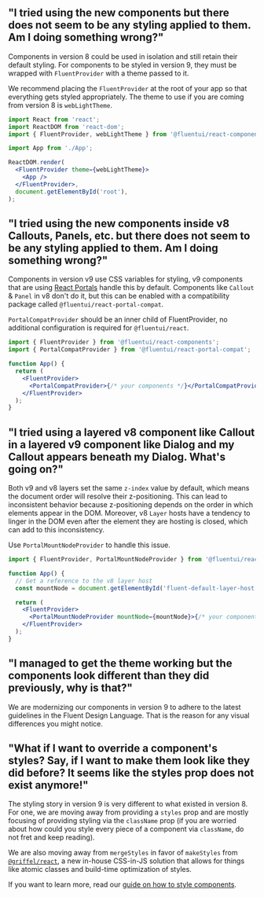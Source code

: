 
<Meta title="Concepts/Migration/from v8/Troubleshooting" />

## "I tried using the new components but there does not seem to be any styling applied to them. Am I doing something wrong?"

Components in version 8 could be used in isolation and still retain their default styling.
For components to be styled in version 9, they must be wrapped with `FluentProvider` with a theme passed to it.

We recommend placing the `FluentProvider` at the root of your app so that everything gets styled appropriately. The theme to use if you are coming from version 8 is `webLightTheme`.

```jsx
import React from 'react';
import ReactDOM from 'react-dom';
import { FluentProvider, webLightTheme } from '@fluentui/react-components';

import App from './App';

ReactDOM.render(
  <FluentProvider theme={webLightTheme}>
    <App />
  </FluentProvider>,
  document.getElementById('root'),
);
```

## "I tried using the new components inside v8 Callouts, Panels, etc. but there does not seem to be any styling applied to them. Am I doing something wrong?"

Components in version v9 use CSS variables for styling, v9 components that are using [React Portals](https://reactjs.org/docs/portals.html) handle this by default. Components like `Callout` & `Panel` in v8 don't do it, but this can be enabled with a compatibility package called `@fluentui/react-portal-compat`.

`PortalCompatProvider` should be an inner child of FluentProvider, no additional configuration is required for `@fluentui/react`.

```jsx
import { FluentProvider } from '@fluentui/react-components';
import { PortalCompatProvider } from '@fluentui/react-portal-compat';

function App() {
  return (
    <FluentProvider>
      <PortalCompatProvider>{/* your components */}</PortalCompatProvider>
    </FluentProvider>
  );
}
```

## <a id="portal-compatibility"></a> "I tried using a layered v8 component like Callout in a layered v9 component like Dialog and my Callout appears beneath my Dialog. What's going on?"

Both v9 and v8 layers set the same `z-index` value by default, which means the document order will resolve their z-positioning.
This can lead to inconsistent behavior because z-positioning depends on the order in which elements appear in the DOM.
Moreover, v8 `Layer` hosts have a tendency to linger in the DOM even after the element they are hosting is closed, which can add to this inconsistency.

Use `PortalMountNodeProvider` to handle this issue.

```jsx
import { FluentProvider, PortalMountNodeProvider } from '@fluentui/react-components';

function App() {
  // Get a reference to the v8 layer host
  const mountNode = document.getElementById('fluent-default-layer-host');

  return (
    <FluentProvider>
      <PortalMountNodeProvider mountNode={mountNode}>{/* your components */}</PortalMountNodeProvider>
    </FluentProvider>
  );
}
```

## "I managed to get the theme working but the components look different than they did previously, why is that?"

We are modernizing our components in version 9 to adhere to the latest guidelines in the Fluent Design Language. That is the reason for any visual differences you might notice.

## "What if I want to override a component's styles? Say, if I want to make them look like they did before? It seems like the styles prop does not exist anymore!"

The styling story in version 9 is very different to what existed in version 8. For one, we are moving away from providing a `styles` prop and are mostly focusing of providing styling via the `className` prop (if you are worried about how could you style every piece of a component via `className`, do not fret and keep reading).

We are also moving away from `mergeStyles` in favor of `makeStyles` from [`@griffel/react`](https://github.com/microsoft/griffel), a new in-house CSS-in-JS solution that allows for things like atomic classes and build-time optimization of styles.

If you want to learn more, read our [guide on how to style components](?path=/story/concepts-developer-styling-components--page).

```

```
